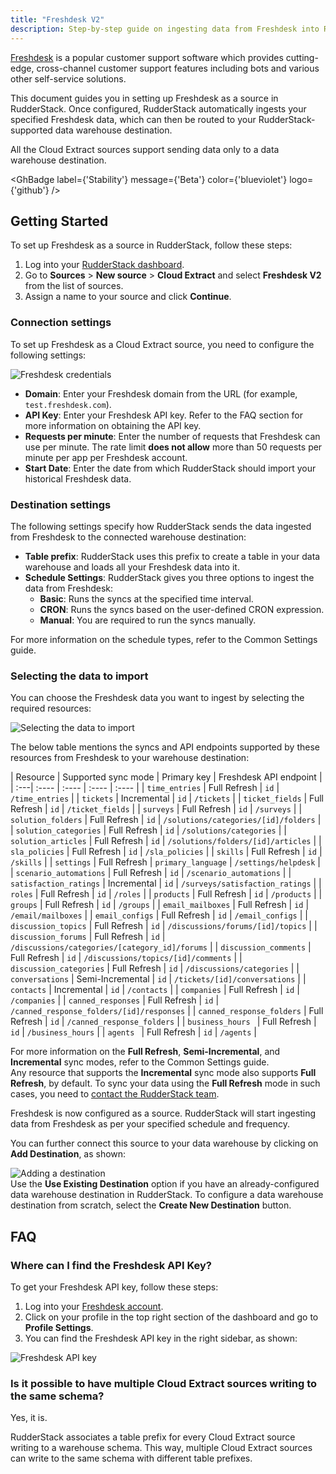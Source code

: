 ```yaml
---
title: "Freshdesk V2"
description: Step-by-step guide on ingesting data from Freshdesk into RudderStack.
---
```


[Freshdesk](https://freshdesk.com/) is a popular customer support software which provides cutting-edge, cross-channel customer support features including bots and various other self-service solutions.

This document guides you in setting up Freshdesk as a source in RudderStack. Once configured, RudderStack automatically ingests your specified Freshdesk data, which can then be routed to your RudderStack-supported data warehouse destination.

<div class="warningBlock">
All the Cloud Extract sources support sending data only to a <Link to="/destinations/warehouse-destinations/">data warehouse destination</Link>.
</div>

<GhBadge
  label={'Stability'}
  message={'Beta'}
  color={'blueviolet'}
  logo={'github'}
/>

## Getting Started

To set up Freshdesk as a source in RudderStack, follow these steps:

1. Log into your [RudderStack dashboard](https://app.rudderstack.com/).
2. Go to **Sources** > **New source** > **Cloud Extract** and select **Freshdesk V2** from the list of sources.
3. Assign a name to your source and click **Continue**.

### Connection settings

To set up Freshdesk as a Cloud Extract source, you need to configure the following settings:

<img src="../../assets/cloud-extract-sources/freshdesk-connection-settings-4.png" alt="Freshdesk credentials" />

- **Domain**: Enter your Freshdesk domain from the URL (for example, `test.freshdesk.com`).
- **API Key**: Enter your Freshdesk API key. Refer to the <Link to="#faq">FAQ</Link> section for more information on obtaining the API key.
- **Requests per minute**: Enter the number of requests that Freshdesk can use per minute. The rate limit **does not allow** more than 50 requests per minute per app per Freshdesk account.
- **Start Date**: Enter the date from which RudderStack should import your historical Freshdesk data.

### Destination settings

The following settings specify how RudderStack sends the data ingested from Freshdesk to the connected warehouse destination:

- **Table prefix**: RudderStack uses this prefix to create a table in your data warehouse and loads all your Freshdesk data into it.
- **Schedule Settings**: RudderStack gives you three options to ingest the data from Freshdesk:
    - **Basic**: Runs the syncs at the specified time interval. 
    - **CRON**: Runs the syncs based on the user-defined CRON expression.
    - **Manual**: You are required to run the syncs manually.

<div class="infoBlock">
For more information on the schedule types, refer to the <Link to="/sources/extract/common-settings/">Common Settings</Link> guide.
</div>

### Selecting the data to import

You can choose the Freshdesk data you want to ingest by selecting the required resources:

<img src="../../assets/cloud-extract-sources/freshdesk-resources.png" alt="Selecting the data to import" />

The below table mentions the syncs and API endpoints supported by these resources from Freshdesk to your warehouse destination:

| Resource | Supported sync mode | Primary key | Freshdesk API endpoint |
| :---| :---- | :---- | :---- | :---- |
|	`time_entries`	| Full Refresh  | `id` | `/time_entries` |
|	`tickets`	| Incremental | `id` | `/tickets` |
|	`ticket_fields`	| Full Refresh  | `id` | `/ticket_fields` |
|	`surveys`	| Full Refresh  | `id` | `/surveys` |
|	`solution_folders`	| Full Refresh  | `id` | `/solutions/categories/[id]/folders` |
|	`solution_categories`	| Full Refresh  | `id` | `/solutions/categories` |
|	`solution_articles`	| Full Refresh  | `id` | `/solutions/folders/[id]/articles` |
|	`sla_policies`	| Full Refresh  | `id` | `/sla_policies` |
|	`skills`	| Full Refresh  | `id` | `/skills` |
|	`settings`	| Full Refresh  | `primary_language` | `/settings/helpdesk` |
|	`scenario_automations`	| Full Refresh  | `id` | `/scenario_automations` |
|	`satisfaction_ratings`	| Incremental  | `id` | `/surveys/satisfaction_ratings` |
|	`roles`	| Full Refresh  | `id` | `/roles` |
|	`products`	| Full Refresh  | `id` | `/products` |
|	`groups`	| Full Refresh  | `id` | `/groups` |
|	`email_mailboxes`	| Full Refresh  | `id` | `/email/mailboxes` |
|	`email_configs`	| Full Refresh  | `id` | `/email_configs` |
|	`discussion_topics`	| Full Refresh  | `id` | `/discussions/forums/[id]/topics` |
|	`discussion_forums`	| Full Refresh  | `id` | `/discussions/categories/[category_id]/forums` |
|	`discussion_comments`	| Full Refresh  | `id` | `/discussions/topics/[id]/comments` |
|	`discussion_categories`	| Full Refresh  | `id` | `/discussions/categories` |
|	`conversations`	| Semi-Incremental | `id` | `/tickets/[id]/conversations` |
|	`contacts`	| Incremental | `id` | `/contacts` |
|	`companies`	| Full Refresh  | `id` | `/companies` |
|	`canned_responses`	| Full Refresh  | `id` | `/canned_response_folders/[id]/responses` |
|	`canned_response_folders`	| Full Refresh  | `id` | `/canned_response_folders` |
|	`business_hours	`	| Full Refresh  | `id` | `/business_hours` |
|	`agents	`	| Full Refresh  | `id` | `/agents` |

<div class="infoBlock">
For more information on the <strong>Full Refresh</strong>, <strong>Semi-Incremental</strong>, and <strong>Incremental</strong> sync modes, refer to the <Link to="/sources/extract/common-settings/#sync-modes">Common Settings</Link> guide.
</div>

<div class="warningBlock">
Any resource that supports the <strong>Incremental</strong> sync mode also supports <strong>Full Refresh</strong>, by default. To sync your data using the <strong>Full Refresh</strong> mode in such cases, you need to <a href="mailto:support@rudderstack.com">contact the RudderStack team</a>.
</div>

Freshdesk is now configured as a source. RudderStack will start ingesting data from Freshdesk as per your specified schedule and frequency.

You can further connect this source to your data warehouse by clicking on **Add Destination**, as shown:

<img src="../../assets/cloud-extract-sources/add-destination.png" alt="Adding a destination" />

<div class="successBlock">
Use the <strong>Use Existing Destination</strong> option if you have an already-configured data warehouse destination in RudderStack. To configure a data warehouse destination from scratch, select the <strong>Create New Destination</strong> button.
</div>

## FAQ

### Where can I find the Freshdesk API Key?

To get your Freshdesk API key, follow these steps:

1. Log into your [Freshdesk account](https://freshdesk.com/login).
2. Click on your profile in the top right section of the dashboard and go to **Profile Settings**.
3. You can find the Freshdesk API key in the right sidebar, as shown:

<img src="../../assets/cloud-extract-sources/freshdesk-connection-settings-2.png" alt="Freshdesk API key" />

### Is it possible to have multiple Cloud Extract sources writing to the same schema?

Yes, it is.

RudderStack associates a table prefix for every Cloud Extract source writing to a warehouse schema. This way, multiple Cloud Extract sources can write to the same schema with different table prefixes.
